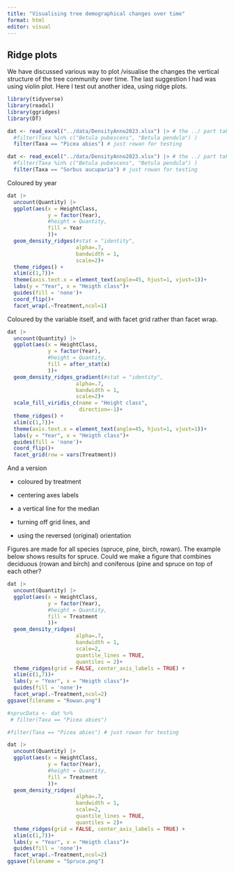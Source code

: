 ```yaml
---
title: "Visualising tree demographical changes over time"
format: html
editor: visual
---
```


## Ridge plots

We have discussed various way to plot /visualise the changes the vertical structure of the tree community over time. The last suggestion I had was using violin plot. Here I test out another idea, using ridge plots.

```r
library(tidyverse)
library(readxl)
library(ggridges)
library(DT)
```

```r
dat <- read_excel("../data/DensityAnno2023.xlsx") |> # the ../ part takes you one folder back, since the working directory for this quarto file is in the R folder and not the root folder
  #filter(Taxa %in% c("Betula pubescens", "Betula pendula") )
  filter(Taxa == "Picea abies") # just rowan for testing
```

```r
dat <- read_excel("../data/DensityAnno2023.xlsx") |> # the ../ part takes you one folder back, since the working directory for this quarto file is in the R folder and not the root folder
  #filter(Taxa %in% c("Betula pubescens", "Betula pendula") )
  filter(Taxa == "Sorbus aucuparia") # just rowan for testing
```

Coloured by year

```r
dat |>
  uncount(Quantity) |>
  ggplot(aes(x = HeightClass, 
             y = factor(Year),
             #height = Quantity,
             fill = Year
             ))+
  geom_density_ridges(#stat = "identity",
                      alpha=.7,
                      bandwidth = 1,
                      scale=2)+
  theme_ridges() +
  xlim(c(1,7))+
  theme(axis.text.x = element_text(angle=45, hjust=1, vjust=1))+
  labs(y = "Year", x = "Heigth class")+
  guides(fill = 'none')+
  coord_flip()+
  facet_wrap(.~Treatment,ncol=1)

```

Coloured by the variable itself, and with facet grid rather than facet wrap.

```r
dat |>
  uncount(Quantity) |>
  ggplot(aes(x = HeightClass, 
             y = factor(Year),
             #height = Quantity,
             fill = after_stat(x)
             ))+
  geom_density_ridges_gradient(#stat = "identity",
                      alpha=.7,
                      bandwidth = 1,
                      scale=2)+
  scale_fill_viridis_c(name = "Height class",
                       direction=-1)+
  theme_ridges() +
  xlim(c(1,7))+
  theme(axis.text.x = element_text(angle=45, hjust=1, vjust=1))+
  labs(y = "Year", x = "Heigth class")+
  guides(fill = 'none')+
  coord_flip()+
  facet_grid(row = vars(Treatment))
```

And a version

-   coloured by treatment

-   centering axes labels

-   a vertical line for the median

-   turning off grid lines, and

-   using the reversed (original) orientation

Figures are made for all species (spruce, pine, birch, rowan). The example below shows results for spruce. Could we make a figure that combines deciduous (rowan and birch) and coniferous (pine and spruce on top of each other?

```r
dat |>
  uncount(Quantity) |>
  ggplot(aes(x = HeightClass, 
             y = factor(Year),
             #height = Quantity,
             fill = Treatment
             ))+
  geom_density_ridges(
                      alpha=.7,
                      bandwidth = 1,
                      scale=2,
                      quantile_lines = TRUE, 
                      quantiles = 2)+
  theme_ridges(grid = FALSE, center_axis_labels = TRUE) +
  xlim(c(1,7))+
  labs(y = "Year", x = "Heigth class")+
  guides(fill = 'none')+
  facet_wrap(.~Treatment,ncol=2)
ggsave(filename = "Rowan.png")
```

```r
#sprucData <- dat %>%
 # filter(Taxa == "Picea abies")

#filter(Taxa == "Picea abies") # just rowan for testing
```

```r
dat |>
  uncount(Quantity) |>
  ggplot(aes(x = HeightClass, 
             y = factor(Year),
             #height = Quantity,
             fill = Treatment
             ))+
  geom_density_ridges(
                      alpha=.7,
                      bandwidth = 1,
                      scale=2,
                      quantile_lines = TRUE, 
                      quantiles = 2)+
  theme_ridges(grid = FALSE, center_axis_labels = TRUE) +
  xlim(c(1,7))+
  labs(y = "Year", x = "Heigth class")+
  guides(fill = 'none')+
  facet_wrap(.~Treatment,ncol=2)
ggsave(filename = "Spruce.png")
```
